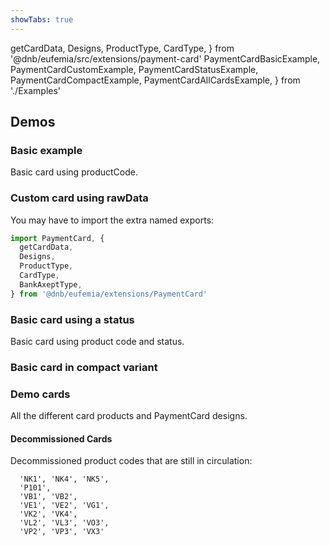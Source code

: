 ```yaml
---
showTabs: true
---
```


  getCardData,
  Designs,
  ProductType,
  CardType,
} from '@dnb/eufemia/src/extensions/payment-card'
  PaymentCardBasicExample,
  PaymentCardCustomExample,
  PaymentCardStatusExample,
  PaymentCardCompactExample,
  PaymentCardAllCardsExample,
} from './Examples'

## Demos

<ChangeLocale
  label="Locale used in the demos:"
  label_direction="vertical"
/>

### Basic example

Basic card using productCode.

<PaymentCardBasicExample />

### Custom card using rawData

You may have to import the extra named exports:

```js
import PaymentCard, {
  getCardData,
  Designs,
  ProductType,
  CardType,
  BankAxeptType,
} from '@dnb/eufemia/extensions/PaymentCard'
```

<PaymentCardCustomExample />

### Basic card using a status

<PaymentCardStatusExample />

Basic card using product code and status.

### Basic card in compact variant

<PaymentCardCompactExample />

### Demo cards

All the different card products and PaymentCard designs.

<PaymentCardAllCardsExample />

#### Decommissioned Cards
Decommissioned product codes that are still in circulation:
```
  'NK1', 'NK4', 'NK5',
  'P101',
  'VB1', 'VB2',
  'VE1', 'VE2', 'VG1',
  'VK2', 'VK4',
  'VL2', 'VL3', 'VO3',
  'VP2', 'VP3', 'VX3'
```
